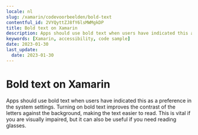 ```yaml
---
locale: nl
slug: /xamarin/codevoorbeelden/bold-text
contentful_id: 2VYQyttZJ8fY6lsMWMgkDP
title: Bold text on Xamarin
description: Apps should use bold text when users have indicated this as a preference in the system settings.
keywords: [Xamarin, accessibility, code sample]
date: 2023-01-30
last_update:
  date: 2023-01-30
---
```


# Bold text on Xamarin

Apps should use bold text when users have indicated this as a preference in the system settings. Turning on bold text improves the contrast of the letters against the background, making the text easier to read. This is vital if you are visually impaired, but it can also be useful if you need reading glasses.

<CodeSample id="text-bold" framework="xamarin" locale="nl"/>
